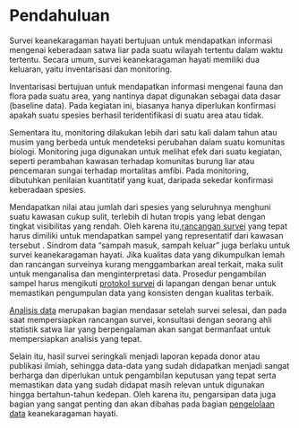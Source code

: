 # Pendahuluan

Survei keanekaragaman hayati bertujuan untuk mendapatkan informasi mengenai keberadaan satwa liar pada suatu wilayah tertentu dalam waktu tertentu. Secara umum, survei keanekaragaman hayati memiliki dua keluaran, yaitu inventarisasi dan monitoring.

Inventarisasi bertujuan untuk mendapatkan informasi mengenai fauna dan flora pada suatu area, yang nantinya dapat digunakan sebagai data dasar (baseline data). Pada kegiatan ini, biasanya hanya diperlukan konfirmasi apakah suatu spesies berhasil teridentifikasi di suatu area atau tidak.

Sementara itu, monitoring dilakukan lebih dari satu kali dalam tahun atau musim yang berbeda untuk mendeteksi perubahan dalam suatu komunitas biologi. Monitoring juga digunakan untuk melihat efek dari suatu kegiatan, seperti perambahan kawasan terhadap komunitas burung liar atau pencemaran sungai terhadap mortalitas amfibi. Pada monitoring, dibutuhkan penilaian kuantitatif yang kuat, daripada sekedar konfirmasi keberadaan spesies.

Mendapatkan nilai atau jumlah dari spesies yang seluruhnya menghuni suatu kawasan cukup sulit, terlebih di hutan tropis yang lebat dengan tingkat visibilitas yang rendah. Oleh karena itu,[rancangan survei](#sec-rancangansurvei) yang tepat harus dimiliki untuk mendapatkan sampel yang representatif dari kawasan tersebut . Sindrom data "sampah masuk, sampah keluar" juga berlaku untuk survei keanekaragaman hayati. Jika kualitas data yang dikumpulkan lemah dan rancangan surveinya kurang menggambarkan areal terkait, maka sulit untuk menganalisa dan menginterpretasi data. Prosedur pengambilan sampel harus mengikuti [protokol survei](#sec-protokol) di lapangan dengan benar untuk memastikan pengumpulan data yang konsisten dengan kualitas terbaik.

[Analisis data](#sec-analisadata) merupakan bagian mendasar setelah survei selesai, dan pada saat mempersiapkan rancangan survei, konsultasi dengan seorang ahli statistik satwa liar yang berpengalaman akan sangat bermanfaat untuk mempersiapkan analisis yang tepat. 

Selain itu, hasil survei seringkali menjadi laporan kepada donor atau publikasi ilmiah, sehingga data-data yang sudah didapatkan menjadi sangat berharga dan diperlukan untuk pengambilan keputusan yang tepat serta memastikan data yang sudah didapat masih relevan untuk digunakan hingga bertahun-tahun kedepan. Oleh karena itu, pengarsipan data juga bagian yang sangat penting dan akan dibahas pada bagian [pengelolaan data](#sec-pengelolaandata) keanekaragaman hayati.
